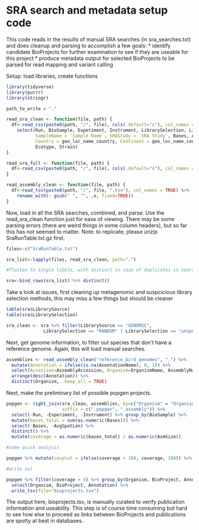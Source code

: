 # SRA search and metadata setup code

This code reads in the results of manual SRA searches (in sra_searches.txt) and does cleanup and parsing to accomplish a few goals:
* identify candidate BioProjects for further examination to see if they are useable for this project
* produce metadata output for selected BioProjects to be parsed for read mapping and variant calling

Setup: load libraries, create functions

```r
library(tidyverse)
library(purrr)
library(stringr)

path_to_write = "."

read_sra_clean <- function(file, path) {
  df<-read_csv(paste0(path, "/", file), cols(.default="c"), col_names = TRUE) %>%
    select(Run, BioSample, Experiment, Instrument, LibrarySelection, LibrarySource, Organism, Platform, 
           SampleName = `Sample Name`, SRAStudy = `SRA Study`, Bases, AvgSpotLen, BioProject, sex, Isolate,
           Country = geo_loc_name_country, Continent = geo_loc_name_country_continent, Locality = geo_loc_name,
           Ecotype, Strain)
}

read_sra_full <- function(file, path) {
  df<-read_csv(paste0(path, "/", file), cols(.default="c"), col_names = TRUE)
}

read_assembly_clean <- function(file, path) {
  df<-read_tsv(paste0(path, "/", file, ".tsv"), col_names = TRUE) %>%
    rename_with(~ gsub(" ", "", .x, fixed=TRUE))
}
```

Now, load in all the SRA searches, combined, and parse. Use the read_sra_clean function just for ease of viewing. There may be some parsing errors (there are weird things in some column headers), but so far this has not seemed to matter. 
Note: to replicate, please unzip SraRunTable.txt.gz first.

```r

files<-c("SraRunTable.txt")

sra_list<-lapply(files, read_sra_clean, path=".")

#flatten to single tibble, with distinct in case of duplicates in searches

sra<-bind_rows(sra_list) %>% distinct()
```

Take a look at issues, first cleaning up metagenomic and suspcicious library selection methods, this may miss a few things but should be cleaner

```r

table(sra$LibrarySource)
table(sra$LibrarySelection)

sra_clean <- sra %>% filter(LibrarySource == "GENOMIC", 
              LibrarySelection == "RANDOM" | LibrarySelection == "unspecified" | LibrarySelection == "PCR" | LibrarySelection == "other" | LibrarySelection == "RANDOM PCR")
```

Next, get genome information, to filter out species that don't have a reference genome. Again, this will load manual searches. 

```r

assemblies <- read_assembly_clean("reference_bird_genomes", ".") %>% 
  mutate(Annotation = ifelse(is.na(AnnotationName), 0, 1)) %>% 
  select(Accession=AssemblyAccession, Organism=OrganismName, AssemblyName, AssemblyLevel, Annotation, AsmSize = AssemblyStatsTotalSequenceLength) %>%
  arrange(desc(Annotation)) %>%
  distinct(Organism, .keep_all = TRUE)
```


Next, make the preliminary list of possible popgen projects.

```r
popgen <- right_join(sra_clean, assemblies, by=c("Organism" = "Organism"), 
                     suffix = c(".popgen", ".assembly")) %>% 
  select(-Run, -Experiment, -Instrument) %>% group_by(BioSample) %>%
  mutate(bases_total = sum(as.numeric(Bases))) %>% 
  select(-Bases, -AvgSpotLen) %>%
  distinct() %>% 
  mutate(coverage = as.numeric(bases_total) / as.numeric(AsmSize))

#some quick analysis

popgen %>% mutate(covplot = ifelse(coverage < 100, coverage, 100)) %>% ggplot(aes(covplot)) + geom_histogram()
```


```r

#write out 

popgen %>% filter(coverage > 5) %>% group_by(Organism, BioProject, Annotation) %>% count() %>% filter(n > 10) %>%
  select(Organism, BioProject, Annotation) %>%
  write_tsv(file="bioprojects.tsv")
```

The output here, bioprojects.tsv, is manually curated to verify publication information and useability. This step is of course time consuming but hard to see how else to proceed as links between BioProjects and publications are spotty at best in databases.
